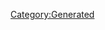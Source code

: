 {{Texts/Music
 |ID=60
 |MusicName=LOVE! THUNDER GLOW
 |OfficialName=LOVE! THUNDER GLOW
 |VocalName=ワルキューレ　美雲ΔJUNNA　フレイアΔ鈴木みのり
 |VocalNameLF=ワルキューレ　美雲ΔJUNNA　フレイアΔ鈴木みのり
 |Description=作品：マクロスΔ<br/><br/>歌手：ワルキューレ<br/>　　　美雲ΔJUNNA　フレイアΔ鈴木みのり<br/><br/>作詞：サエキけんぞう<br/>作曲：SiZK、Stephen McNair
 |BuyURL=http://recochoku.jp/song/S1003537003/single?ds=1004922775
 |StoryDesc=遺跡のシステムを破壊し人々を救出するため、再び<br/>ヴォルドールへ潜入したデルタ小隊とワルキューレ。<br/><br/>異常な波形で歌うフレイアと共鳴し暴走するハヤテ。<br/>遺跡のシステムが起動し、周囲が混乱に包まれる中、<br/>美雲の脳裏には恐怖の記憶と遥か昔の光景が甦り…
 |StoryTitle=「怖れている？この私が……？」
 |BannerId=4
 |AnmStoreURL=https://anime.dmkt-sp.jp/animestore/ci_pc?workId=20867
}}
[[Category:Generated]]
